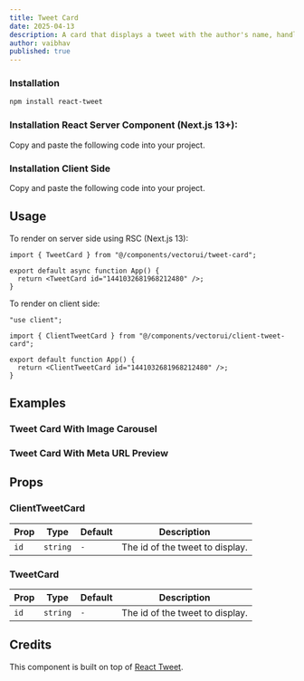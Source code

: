 ```yaml
---
title: Tweet Card
date: 2025-04-13
description: A card that displays a tweet with the author's name, handle, and profile picture.
author: vaibhav
published: true
---
```


<ComponentPreview name="tweet-card-demo" />

<Steps>

### Installation

```bash
npm install react-tweet
```

### Installation React Server Component (Next.js 13+):

Copy and paste the following code into your project.

<ComponentSource name="tweet-card" />

### Installation Client Side

Copy and paste the following code into your project.

<ComponentSource name="client-tweet-card" />

</Steps>

## Usage

To render on server side using RSC (Next.js 13):

```tsx
import { TweetCard } from "@/components/vectorui/tweet-card";

export default async function App() {
  return <TweetCard id="1441032681968212480" />;
}
```

To render on client side:

```tsx
"use client";

import { ClientTweetCard } from "@/components/vectorui/client-tweet-card";

export default function App() {
  return <ClientTweetCard id="1441032681968212480" />;
}
```

## Examples

### Tweet Card With Image Carousel

<ComponentPreview name="tweet-card-images" />

### Tweet Card With Meta URL Preview

<ComponentPreview name="tweet-card-meta-preview" />

## Props

### ClientTweetCard

| Prop | Type     | Default | Description                     |
| ---- | -------- | ------- | ------------------------------- |
| `id` | `string` | `-`     | The id of the tweet to display. |

### TweetCard

| Prop | Type     | Default | Description                     |
| ---- | -------- | ------- | ------------------------------- |
| `id` | `string` | `-`     | The id of the tweet to display. |

## Credits

This component is built on top of [React Tweet](https://react-tweet.vercel.app/).
